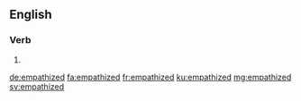 ==English==

===Verb===
{{head|en|verb form}}

# {{en-past of|empathize}}

[[de:empathized]]
[[fa:empathized]]
[[fr:empathized]]
[[ku:empathized]]
[[mg:empathized]]
[[sv:empathized]]